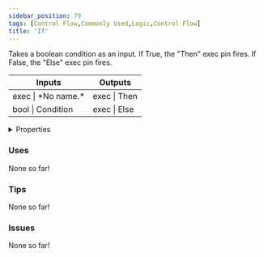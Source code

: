 ```yaml
---
sidebar_position: 79
tags: [Control Flow,Commonly Used,Logic,Control Flow]
title: 'If'
---
```


Takes a boolean condition as an input. If True, the "Then" exec pin fires. If False, the "Else" exec pin fires.



<IChip uuid="7adc6ab1-fcab-4746-aec6-006352e29cdc"/>

<table><thead><tr><th>Inputs</th><th>Outputs</th></tr></thead><tbody><tr><td>exec | *No name.*</td><td>exec | Then</td></tr><tr><td>bool | Condition</td><td>exec | Else</td></tr></tbody></table>

<details>
  <summary>Properties</summary>
  <div>
    <div>
    <table>
      <tbody>
        <tr>
          <td>Is beta required?</td>
          <td>No</td>
        </tr>
        <tr>
          <td>Is chip a trolling risk?</td>
          <td>No</td>
        </tr>
        <tr>
          <td>Is chip a role assignment risk?</td>
          <td>No</td>
        </tr>
        <tr>
          <td>Chip UUID</td>
          <td>7adc6ab1-fcab-4746-aec6-006352e29cdc</td>
        </tr>
        <tr>
          <td>Room availability</td>
          <td>Available everywhere</td>
        </tr>
      </tbody>
    </table>
    </div>
  </div>
</details>

### Uses

None so far!

### Tips

None so far!

### Issues

None so far!